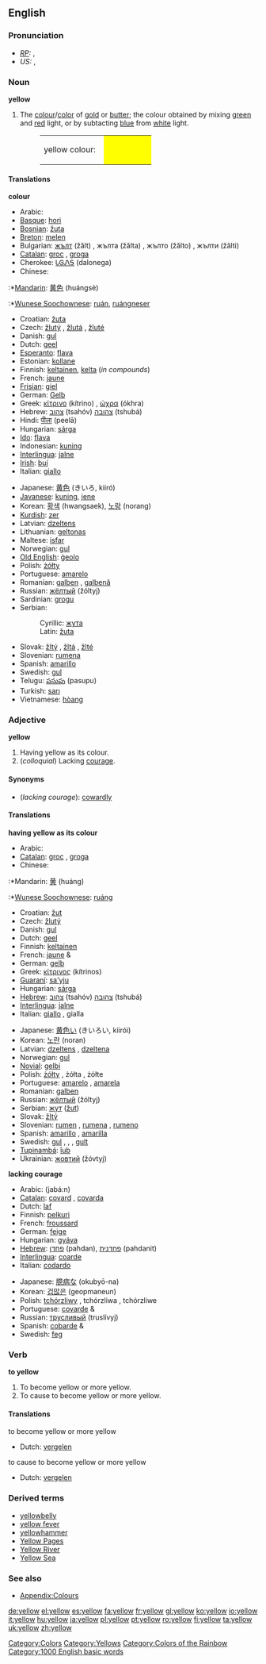 ==English==

===Pronunciation===
* ''[[RP]]:'' {{IPA|/ˈjeləʊ/}}, {{SAMPA|/"jel@U/}}
* ''US:'' {{AHD|yĕl'ō}}, {{IPA|/ˈjelɔʊ/}}

===Noun===
{{wikipedia}}
'''yellow'''
# The [[colour]]/[[color]] of [[gold]] or [[butter]]; the colour obtained by mixing [[green]] and [[red]] light, or by subtacting [[blue]] from [[white]] light.
#: <table><tr><td height="25">yellow colour: &nbsp;</td><td bgcolor="yellow" width="80">&nbsp; </td></tr></table>

====Translations====
'''colour'''
{{top}}
*Arabic: {{ARchar|[[اصفر]]}} {{Unicode|(’áʂfar)}}
*[[Basque]]: [[hori]]
*[[Bosnian]]: [[žuta#Bosnian|žuta]] {{f}}
*[[Breton]]: [[melen]]
*Bulgarian: [[жълт]] (žǎlt) {{m}}, жълта (žǎlta) {{f}}, жълто (žǎlto) {{n}}, жълти (žǎlti) {{p}}
*[[Catalan]]: [[groc]] {{m}}, [[groga]] {{f}}
*Cherokee: [[ᏓᎶᏁᎦ]] (dalonega)
*Chinese:
:*[[Mandarin]]: [[黄色]] (huángsè)
:*[[Wunese Soochownese]]: [[ruán]], [[ruángneser]]
*Croatian: [[žuta#Croatian|žuta]] {{f}}
*Czech: [[žlutý]] {{m}}, [[žlutá]] {{f}}, [[žluté]] {{n}}
*Danish: [[gul]]
*Dutch: [[geel]]
*[[Esperanto]]: [[flava]]
*Estonian: [[kollane]]
*Finnish: [[keltainen]], [[kelta]] (''in compounds'')
*French: [[jaune]] {{m}}
*[[Frisian]]: [[giel]]
*German: [[Gelb]] {{n}}
*Greek: [[κίτρινο]] (kítrino) {{n}}, [[ώχρα]] (ókhra) {{f}}
*Hebrew: [[צהוב]] (tsahóv) {{m}} [[צהובה]] (tshubá) {{f}}
*Hindi: [[पीला]] (peelā)
*Hungarian: [[sárga]]
*[[Ido]]: [[flava]]
*Indonesian: [[kuning]]
*[[Interlingua]]: [[jalne]]
*[[Irish]]: [[buí]]
*Italian: [[giallo]] {{m}}
{{mid}}
*Japanese: [[黄色]] (きいろ, kiiró)
*[[Javanese]]: [[kuning]], [[jene]]
*Korean: [[황색]] (hwangsaek), [[노랑]] (norang)
*[[Kurdish]]: [[zer]]
*Latvian: [[dzeltens]]
*Lithuanian: [[geltonas]]
*Maltese: [[isfar]]
*Norwegian: [[gul]]
*[[Old English]]: [[geolo|ġeolo]]
*Polish: [[żółty]]
*Portuguese: [[amarelo]] {{m}}
*Romanian: [[galben]] {{m}}, [[galbenă]] {{f}}
*Russian: [[жёлтый]] (žóltyj)
*Sardinian: [[grogu]]
*Serbian:
*:Cyrillic: [[жута#Serbian|жута]] {{f}}
*:Latin: [[žuta#Serbian|žuta]] {{f}}
*Slovak: [[žltý]] {{m}}, [[žltá]] {{f}}, [[žlté]] {{n}}
*Slovenian: [[rumena]] {{f}}
*Spanish: [[amarillo]] {{m}}
*Swedish: [[gul]] 
*Telugu: [[పసుపు]] (pasupu)
*Turkish: [[sarı]]
*Vietnamese: [[hòang]]
{{bottom}}

===Adjective===
'''yellow'''

# Having yellow as its colour.
# (''colloquial'') Lacking [[courage]].

====Synonyms====
*(''lacking courage''): [[cowardly]]

====Translations====
'''having yellow as its colour'''
{{top}}
*Arabic: {{ARchar|[[اصفر]]}} {{Unicode|(’áʂfar)}}
*[[Catalan]]: [[groc]] {{m}}, [[groga]] {{f}}
*Chinese:
:*Mandarin: [[黄]] (huáng)
:*[[Wunese Soochownese]]: [[ruáng]]
*Croatian: [[žut]]
*Czech: [[žlutý]]
*Danish: [[gul]]
*Dutch: [[geel]]
*Finnish: [[keltainen]]
*French: [[jaune]] {{m}} & {{f}}
*German: [[gelb]]
*Greek: [[κίτρινος]] (kítrinos)
*[[Guaraní]]: [[sa'yju]]
*Hungarian: [[sárga]]
*[[Hebrew]]: [[צהוב]] (tsahóv) {{m}} [[צהובה]] (tshubá) {{f}}
*[[Interlingua]]: [[jalne]]
*Italian: [[giallo]] {{m}}, gialla {{f}}
{{mid}}
*Japanese: [[黄色い]] (きいろい, kiirói)
*Korean: [[노란]] (noran)
*Latvian: [[dzeltens]] {{m}}, [[dzeltena]] {{f}}
*Norwegian: [[gul]]
*[[Novial]]: [[gelbi]]
*Polish: [[żółty]] {{m}}, żółta {{f}}, żółte {{n}}
*Portuguese: [[amarelo]] {{m}}, [[amarela]] {{f}}
*Romanian: [[galben]]
*Russian: [[жёлтый]] (žóltyj)
*Serbian: [[жут]] ([[žut]])
*Slovak: [[žltý]]
*Slovenian: [[rumen]] {{m}}, [[rumena]] {{f}}, [[rumeno#Slovene|rumeno]] {{n}}
*Spanish: [[amarillo]] {{m}}, [[amarilla]] {{f}}
*Swedish: [[gul]] {{m}}, {{f}}, {{c}}, [[gult]] {{n}}
*[[Tupinambá]]: [[îub]]
*Ukrainian: [[жовтий]] (žóvtyj) {{m}}
{{bottom}}

'''lacking courage'''
{{top}}
*Arabic: {{ARchar|[[جبان]]}} (jabá:n) {{m}}
*[[Catalan]]: [[covard]] {{m}}, [[covarda]] {{f}}
*Dutch: [[laf]]
*Finnish: [[pelkuri]]
*French: [[froussard]]
*German: [[feige]]
*Hungarian: [[gyáva]]
*[[Hebrew]]: [[פחדן]] {{m}} (pahdan), [[פחדנית]] {{f}} (pahdanit)
*[[Interlingua]]: [[coarde]]
*Italian: [[codardo]]
{{mid}}
*Japanese: [[臆病な]] (okubyō-na)
*Korean: [[겁많은]] (geopmaneun)
*Polish: [[tchórzliwy]] {{m}}, tchórzliwa {{f}}, tchórzliwe {{n}}
*Portuguese: [[covarde]] {{m}} & {{f}}
*Russian: [[трусливый]] (truslívyj)
*Spanish: [[cobarde]] {{m}} & {{f}}
*Swedish: [[feg]]
{{bottom}}

===Verb===
'''to yellow'''
# To become yellow or more yellow.
# To cause to become yellow or more yellow.

====Translations====
;to become yellow or more yellow
{{top}}
*Dutch: [[vergelen]]
{{mid}}
{{bottom}}

;to cause to become yellow or more yellow
{{top}}
*Dutch: [[vergelen]]
{{mid}}
{{bottom}}

===Derived terms===
* [[yellowbelly]]
* [[yellow fever]]
* [[yellowhammer]]
* [[Yellow Pages]]
* [[Yellow River]]
* [[Yellow Sea]]

===See also===
*[[Wiktionary_Appendix:Colours|Appendix:Colours]]

[[Category:Colors]]
[[Category:Yellows]]
[[Category:Colors of the Rainbow]]
[[Category:1000 English basic words]]

[[de:yellow]]
[[el:yellow]]
[[es:yellow]]
[[fa:yellow]]
[[fr:yellow]]
[[gl:yellow]]
[[ko:yellow]]
[[io:yellow]]
[[it:yellow]]
[[hu:yellow]]
[[ja:yellow]]
[[pl:yellow]]
[[pt:yellow]]
[[ro:yellow]]
[[fi:yellow]]
[[ta:yellow]]
[[uk:yellow]]
[[zh:yellow]]